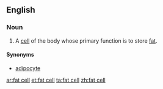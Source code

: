 ==English==

===Noun===
{{en-noun|head=[[fat]] [[cell]]}}
# {{label|en|medicine}} A [[cell]] of the body whose primary function is to store [[fat]].

====Synonyms====
* [[adipocyte]]

[[ar:fat cell]]
[[et:fat cell]]
[[ta:fat cell]]
[[zh:fat cell]]